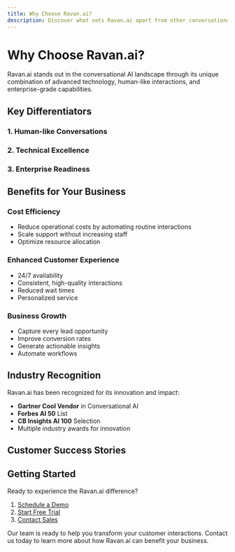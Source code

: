 ```yaml
---
title: Why Choose Ravan.ai?
description: Discover what sets Ravan.ai apart from other conversational AI solutions
---
```


# Why Choose Ravan.ai?

Ravan.ai stands out in the conversational AI landscape through its unique combination of advanced technology, human-like interactions, and enterprise-grade capabilities.

## Key Differentiators

### 1. Human-like Conversations

<Feature
  title="Natural Dialogue"
  description="Our AI agents engage in truly natural conversations, understanding context and maintaining flow"
  icon="message-square"
/>

<Feature
  title="Emotional Intelligence"
  description="Advanced sentiment analysis and emotional understanding for more meaningful interactions"
  icon="heart"
/>

<Feature
  title="Context Awareness"
  description="Maintains conversation context across interactions and channels"
  icon="brain"
/>

### 2. Technical Excellence

<Feature
  title="Ultra-low Latency"
  description="<500ms response times for seamless conversations"
  icon="bolt"
/>

<Feature
  title="Robust Performance"
  description="99.9% uptime with enterprise-grade reliability"
  icon="server"
/>

<Feature
  title="Advanced Speech Tech"
  description="Clear understanding even in noisy environments"
  icon="microphone"
/>

### 3. Enterprise Readiness

<Feature
  title="Security & Compliance"
  description="SOC 2, HIPAA, GDPR, and CCPA compliance"
  icon="shield"
/>

<Feature
  title="Scalability"
  description="Handle thousands of concurrent conversations"
  icon="scale"
/>

<Feature
  title="Integration"
  description="Seamless CRM and business system integration"
  icon="plug"
/>

## Benefits for Your Business

### Cost Efficiency
- Reduce operational costs by automating routine interactions
- Scale support without increasing staff
- Optimize resource allocation

### Enhanced Customer Experience
- 24/7 availability
- Consistent, high-quality interactions
- Reduced wait times
- Personalized service

### Business Growth
- Capture every lead opportunity
- Improve conversion rates
- Generate actionable insights
- Automate workflows

## Industry Recognition

Ravan.ai has been recognized for its innovation and impact:

- **Gartner Cool Vendor** in Conversational AI
- **Forbes AI 50** List
- **CB Insights AI 100** Selection
- Multiple industry awards for innovation

## Customer Success Stories

<CardGroup cols={2}>
  <Card
    title="Enterprise Tech Company"
    description="Reduced support costs by 40% while improving customer satisfaction"
    icon="building"
  />
  <Card
    title="Healthcare Provider"
    description="Automated 80% of appointment scheduling with 99% accuracy"
    icon="hospital"
  />
  <Card
    title="Financial Services"
    description="Increased lead conversion by 35% through automated qualification"
    icon="bank"
  />
  <Card
    title="E-commerce Platform"
    description="Handled 10,000+ daily customer inquiries with 95% resolution rate"
    icon="shopping-cart"
  />
</CardGroup>

## Getting Started

Ready to experience the Ravan.ai difference? 

1. [Schedule a Demo](https://app.ravan.ai/demo)
2. [Start Free Trial](https://app.ravan.ai/signup)
3. [Contact Sales](mailto:sales@ravan.ai)

<Callout type="info">
  Our team is ready to help you transform your customer interactions. Contact us today to learn more about how Ravan.ai can benefit your business.
</Callout> 